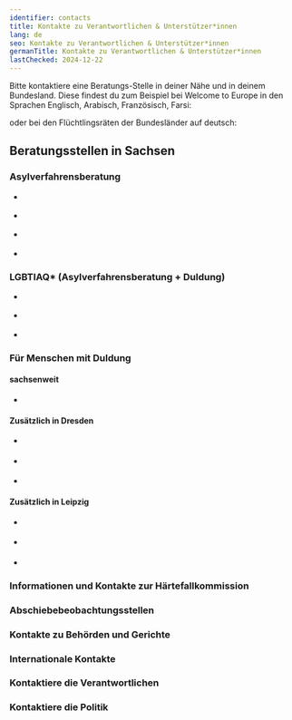 ```yaml
---
identifier: contacts
title: Kontakte zu Verantwortlichen & Unterstützer*innen
lang: de
seo: Kontakte zu Verantwortlichen & Unterstützer*innen
germanTitle: Kontakte zu Verantwortlichen & Unterstützer*innen
lastChecked: 2024-12-22
---
```



Bitte kontaktiere eine Beratungs-Stelle in deiner Nähe und in deinem Bundesland. Diese findest du zum Beispiel bei Welcome to Europe in den Sprachen Englisch, Arabisch, Französisch, Farsi:
<ExternalShortLink identifier="w2eu_contacts" />

oder bei den Flüchtlingsräten der Bundesländer auf deutsch:
<ExternalShortLink identifier="fluechtlingsraete" />

## Beratungsstellen in Sachsen

### Asylverfahrensberatung

- <Address identifier="sfr_avb" />
- <Address identifier="rlc_dresden" />
- <Address identifier="rlc_leipzig" />
- <Address identifier="auslaenderrat_dresden" />

### LGBTIAQ* (Asylverfahrensberatung + Duldung)

- <Address identifier="gerede_dresden" />
- <Address identifier="rosalinde" />
- <Address identifier="lsvd_chemnitz" />

### Für Menschen mit Duldung

#### sachsenweit

- <Address identifier="sfr_perspectives" />

#### Zusätzlich in Dresden

- <Address identifier="sfr_perspektive_bleiberecht" />
- <Address identifier="rlc_dresden" />
- <Address identifier="auslaenderrat_dresden" />

#### Zusätzlich in Leipzig

- <Address identifier="sfr_perspektive_leipzig" />
- <Address identifier="rlc_leipzig" />
- <Address identifier="space_leipzig" />

### Informationen und Kontakte zur Härtefallkommission

### Abschiebebeobachtungsstellen

### Kontakte zu Behörden und Gerichte

### Internationale Kontakte

### Kontaktiere die Verantwortlichen

### Kontaktiere die Politik
